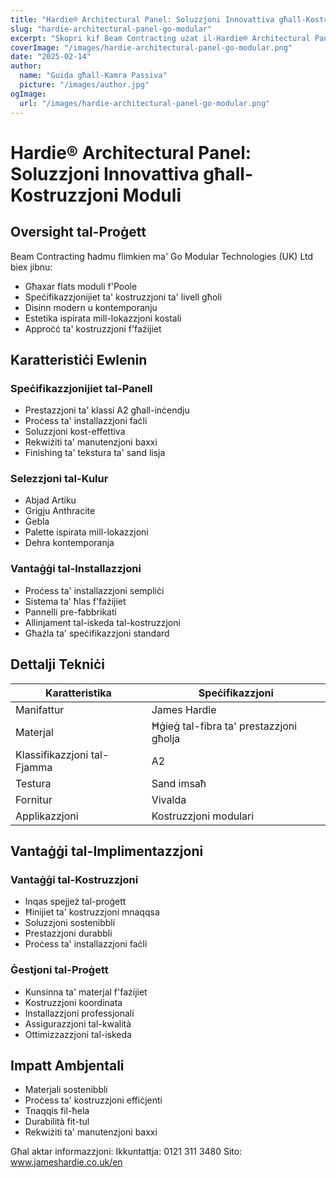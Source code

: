 ```yaml
---
title: "Hardie® Architectural Panel: Soluzzjoni Innovattiva għall-Kostruzzjoni Moduli"
slug: "hardie-architectural-panel-go-modular"
excerpt: "Skopri kif Beam Contracting użat il-Hardie® Architectural Panel għall-proġett innovattiv tagħhom ta' flats moduli f'Poole, li toffri benefiċċji ta' sigurtà mill-inċendju u sostenibbiltà."
coverImage: "/images/hardie-architectural-panel-go-modular.png"
date: "2025-02-14"
author:
  name: "Guida għall-Kamra Passiva"
  picture: "/images/author.jpg"
ogImage:
  url: "/images/hardie-architectural-panel-go-modular.png"
---
```


# Hardie® Architectural Panel: Soluzzjoni Innovattiva għall-Kostruzzjoni Moduli

## Oversight tal-Proġett

Beam Contracting ħadmu flimkien ma' Go Modular Technologies (UK) Ltd biex jibnu:

- Għaxar flats moduli f'Poole
- Speċifikazzjonijiet ta' kostruzzjoni ta' livell għoli
- Disinn modern u kontemporanju
- Estetika ispirata mill-lokazzjoni kostali
- Approċċ ta' kostruzzjoni f'fażijiet

## Karatteristiċi Ewlenin

### Speċifikazzjonijiet tal-Panell
- Prestazzjoni ta' klassi A2 għall-inċendju
- Proċess ta' installazzjoni faċli
- Soluzzjoni kost-effettiva
- Rekwiżiti ta' manutenzjoni baxxi
- Finishing ta' tekstura ta' sand lisja

### Selezzjoni tal-Kulur
- Abjad Artiku
- Grigju Anthracite
- Ġebla
- Palette ispirata mill-lokazzjoni
- Dehra kontemporanja

### Vantaġġi tal-Installazzjoni
- Proċess ta' installazzjoni sempliċi
- Sistema ta' ħlas f'fażijiet
- Pannelli pre-fabbrikati
- Allinjament tal-iskeda tal-kostruzzjoni
- Għażla ta' speċifikazzjoni standard

## Dettalji Tekniċi

| Karatteristika | Speċifikazzjoni |
|----------------|-----------------|
| Manifattur      | James Hardie    |
| Materjal       | Ħġieġ tal-fibra ta' prestazzjoni għolja |
| Klassifikazzjoni tal-Fjamma | A2 |
| Testura        | Sand imsaħ |
| Fornitur       | Vivalda         |
| Applikazzjoni   | Kostruzzjoni modulari |

## Vantaġġi tal-Implimentazzjoni

### Vantaġġi tal-Kostruzzjoni
- Inqas spejjeż tal-proġett
- Ħinijiet ta' kostruzzjoni mnaqqsa
- Soluzzjoni sostenibbli
- Prestazzjoni durabbli
- Proċess ta' installazzjoni faċli

### Ġestjoni tal-Proġett
- Kunsinna ta' materjal f'fażijiet
- Kostruzzjoni koordinata
- Installazzjoni professjonali
- Assigurazzjoni tal-kwalità
- Ottimizzazzjoni tal-iskeda

## Impatt Ambjentali

- Materjali sostenibbli
- Proċess ta' kostruzzjoni effiċjenti
- Tnaqqis fil-ħela
- Durabilità fit-tul
- Rekwiżiti ta' manutenzjoni baxxi

Għal aktar informazzjoni:
Ikkuntattja: 0121 311 3480
Sito: www.jameshardie.co.uk/en